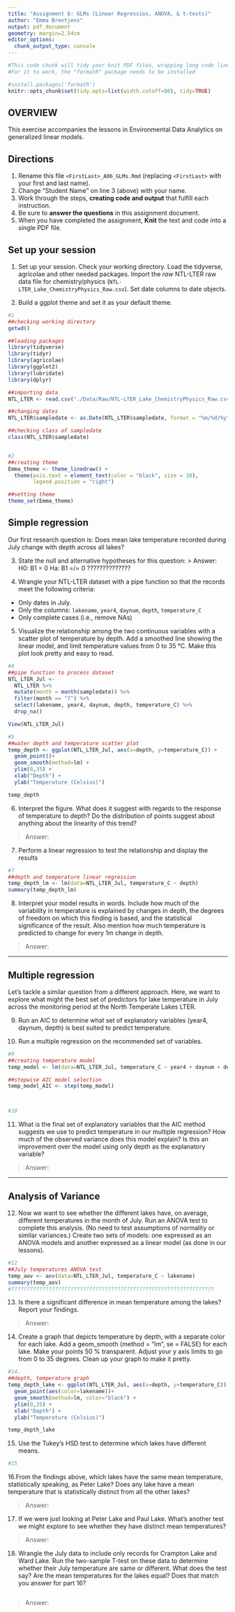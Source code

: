 ```yaml
---
title: "Assignment 6: GLMs (Linear Regressios, ANOVA, & t-tests)"
author: "Emma Brentjens"
output: pdf_document
geometry: margin=2.54cm
editor_options: 
  chunk_output_type: console
---
```


```r
#This code chunk will tidy your knit PDF files, wrapping long code lines
#For it to work, the "formatR" package needs to be installed

#install.packages('formatR')
knitr::opts_chunk$set(tidy.opts=list(width.cutoff=80), tidy=TRUE)
```

## OVERVIEW

This exercise accompanies the lessons in Environmental Data Analytics on generalized linear models. 

## Directions
1. Rename this file `<FirstLast>_A06_GLMs.Rmd` (replacing `<FirstLast>` with your first and last name).
2. Change "Student Name" on line 3 (above) with your name.
3. Work through the steps, **creating code and output** that fulfill each instruction.
4. Be sure to **answer the questions** in this assignment document.
5. When you have completed the assignment, **Knit** the text and code into a single PDF file.


## Set up your session 
1. Set up your session. Check your working directory. Load the tidyverse, agricolae and other needed packages. Import the *raw* NTL-LTER raw data file for chemistry/physics (`NTL-LTER_Lake_ChemistryPhysics_Raw.csv`). Set date columns to date objects.

2. Build a ggplot theme and set it as your default theme.

```r
#1
##checking working directory
getwd()

##loading packages
library(tidyverse)
library(tidyr)
library(agricolae)
library(ggplot2)
library(lubridate)
library(dplyr)

##importing data
NTL_LTER <- read.csv("./Data/Raw/NTL-LTER_Lake_ChemistryPhysics_Raw.csv")

##changing dates
NTL_LTER$sampledate <- as.Date(NTL_LTER$sampledate, format = "%m/%d/%y")

##checking class of sampledate
class(NTL_LTER$sampledate)


#2
##creating theme
Emma_theme <- theme_linedraw() +
  theme(axis.text = element_text(color = "black", size = 10), 
        legend.position = "right")

##setting theme
theme_set(Emma_theme)

```

## Simple regression
Our first research question is: Does mean lake temperature recorded during July change with depth across all lakes?

3. State the null and alternative hypotheses for this question:
> Answer:
H0: B1 = 0
Ha: B1 =/= 0 ??????????????


4.  Wrangle your NTL-LTER dataset with a pipe function so that the records meet the following criteria: 
 * Only dates in July. 
 * Only the columns: `lakename`, `year4`, `daynum`, `depth`, `temperature_C`
 * Only complete cases (i.e., remove NAs)

5. Visualize the relationship among the two continuous variables with a scatter plot of temperature by depth. Add a smoothed line showing the linear model, and limit temperature values from 0 to 35 °C. Make this plot look pretty and easy to read.

```r
#4
##pipe function to process dataset 
NTL_LTER_Jul <- 
  NTL_LTER %>%
  mutate(month = month(sampledate)) %>%
  filter(month == "7") %>%
  select(lakename, year4, daynum, depth, temperature_C) %>%
  drop_na()

View(NTL_LTER_Jul)

#5
##water depth and temperature scatter plot
temp_depth <- ggplot(NTL_LTER_Jul, aes(x=depth, y=temperature_C)) +
  geom_point()+
  geom_smooth(method=lm) + 
  ylim(0,35) +
  xlab("Depth") +
  ylab("Temperature (Celsius)")

temp_depth

```


6. Interpret the figure. What does it suggest with regards to the response of temperature to depth? Do the distribution of points suggest about anything about the linearity of this trend?

> Answer: 


7. Perform a linear regression to test the relationship and display the results

```r
#7
##depth and temperature linear regression
temp_depth_lm <- lm(data=NTL_LTER_Jul, temperature_C ~ depth)
summary(temp_depth_lm)

```


8. Interpret your model results in words. Include how much of the variability in temperature is explained by changes in depth, the degrees of freedom on which this finding is based, and the statistical significance of the result. Also mention how much temperature is predicted to change for every 1m change in depth. 

> Answer:


---

## Multiple regression
Let's tackle a similar question from a different approach. Here, we want to explore what might the best set of predictors for lake temperature in July across the monitoring period at the North Temperate Lakes LTER. 


9. Run an AIC to determine what set of explanatory variables (year4, daynum, depth) is best suited to predict temperature.

10. Run a multiple regression on the recommended set of variables. 

```r
#9
##creating temperature model
temp_model <- lm(data=NTL_LTER_Jul, temperature_C ~ year4 + daynum + depth)

##stepwise AIC model selection
temp_model_AIC <- step(temp_model)



#10


```

11. What is the final set of explanatory variables that the AIC method suggests we use to predict temperature in our multiple regression? How much of the observed variance does this model explain? Is this an improvement over the model using only depth as the explanatory variable?

> Answer: 



---
## Analysis of Variance

12. Now we want to see whether the different lakes have, on average, different temperatures in the month of July. Run an ANOVA test to complete this analysis. (No need to test assumptions of normality or similar variances.) Create two sets of models: one expressed as an ANOVA models and another expressed as a linear model (as done in our lessons).

```r
#12
##July temperatures ANOVA test
temp_aov <- aov(data=NTL_LTER_Jul, temperature_C ~ lakename)
summary(temp_aov)
#?????????????????????????????????????????????????????????????????

```

13. Is there a significant difference in mean temperature among the lakes? Report your findings. 

> Answer: 



14. Create a graph that depicts temperature by depth, with a separate color for each lake. Add a geom_smooth (method = "lm", se = FALSE) for each lake. Make your points 50 % transparent. Adjust your y axis limits to go from 0 to 35 degrees. Clean up your graph to make it pretty. 

```r
#14.
##depth, temperature graph
temp_depth_lake <- ggplot(NTL_LTER_Jul, aes(x=depth, y=temperature_C)) +
  geom_point(aes(color=lakename))+
  geom_smooth(method=lm, color="black") + 
  ylim(0,35) +
  xlab("Depth") +
  ylab("Temperature (Celsius)")

temp_depth_lake

```

15. Use the Tukey's HSD test to determine which lakes have different means.

```r
#15


```

16.From the findings above, which lakes have the same mean temperature, statistically speaking, as Peter Lake? Does any lake have a mean temperature that is statistically distinct from all the other lakes?

>Answer:

 

17. If we were just looking at Peter Lake and Paul Lake. What's another test we might explore to see whether they have distinct mean temperatures? 

>Answer: 



18. Wrangle the July data to include only records for Crampton Lake and Ward Lake. Run the two-sample T-test on these data to determine whether their July temperature are same or different. What does the test say? Are the mean temperatures for the lakes equal? Does that match you answer for part 16?

```r

```

>Answer: 
